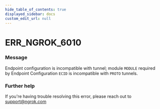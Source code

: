 ```yaml
---
hide_table_of_contents: true
displayed_sidebar: docs
custom_edit_url: null
---
```



# ERR_NGROK_6010

### Message
Endpoint configuration is incompatible with tunnel; module `MODULE` required by Endpoint Configuration `ECID` is incompatible with `PROTO` tunnels.

### Further help
If you're having trouble resolving this error, please reach out to [support@ngrok.com](mailto:support@ngrok.com?subject=Help%20with%20ERR_NGROK_6010)


<ErrorDetails error='err_ngrok_6010' />
